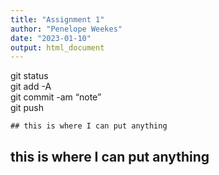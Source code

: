 ```yaml
---
title: "Assignment 1"
author: "Penelope Weekes"
date: "2023-01-10"
output: html_document
---
```



git status  
git add -A  
git commit -am "note"  
git push  

`## this is where I can put anything`

## this is where I can put anything
